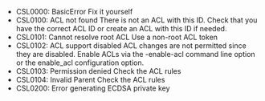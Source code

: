 - CSL0000: BasicError
Fix it yourself
- CSL0100: ACL not found
There is not an ACL with this ID. Check that you have the correct ACL ID or create an ACL with this ID if needed.
- CSL0101: Cannot resolve root ACL
Use a non-root ACL token
- CSL0102: ACL support disabled
ACL changes are not permitted since they are disabled. Enable ACLs via the -enable-acl command line option or the enable_acl configuration option.
- CSL0103: Permission denied
Check the ACL rules
- CSL0104: Invalid Parent
Check the ACL rules
- CSL0200: Error generating ECDSA private key

